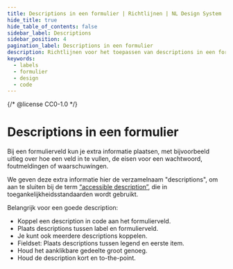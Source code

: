 ```yaml
---
title: Descriptions in een formulier | Richtlijnen | NL Design System
hide_title: true
hide_table_of_contents: false
sidebar_label: Descriptions
sidebar_position: 4
pagination_label: Descriptions in een formulier
description: Richtlijnen voor het toepassen van descriptions in een formulier.
keywords:
  - labels
  - formulier
  - design
  - code
---
```


{/* @license CC0-1.0 */}


# Descriptions in een formulier

Bij een formulierveld kun je extra informatie plaatsen, met bijvoorbeeld uitleg over hoe een veld in te vullen, de eisen voor een wachtwoord, foutmeldingen of waarschuwingen.

We geven deze extra informatie hier de verzamelnaam "descriptions", om aan te sluiten bij de term [“accessible description”](https://www.w3.org/TR/wai-aria-1.2/#dfn-accessible-description), die in toegankelijkheidsstandaarden wordt gebruikt.

Belangrijk voor een goede description:

- Koppel een description in code aan het formulierveld.
- Plaats descriptions tussen label en formulierveld.
- Je kunt ook meerdere descriptions koppelen.
- Fieldset: Plaats descriptions tussen legend en eerste item.
- Houd het aanklikbare gedeelte groot genoeg.
- Houd de description kort en to-the-point.

<DescriptionAssociated />
<DescriptionAssociatedCode />

<DescriptionPlacement />
<DescriptionPlacementCode />

<DescriptionMultiple />
<DescriptionMultipleCode />

<DescriptionFieldset />
<DescriptionFieldsetCode />

<DescriptionTargetSize />
<DescriptionTargetSizeCode />

<DescriptionLength />
<DescriptionLengthCode />

<FormFooterInfo />
